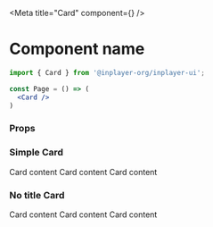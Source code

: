 
<Meta title="Card" component={<Card/>} />

# Component name

```jsx
import { Card } from '@inplayer-org/inplayer-ui';

const Page = () => (
  <Card />
)
```

### Props
<Props of={Card}/>

### Simple Card
<Preview withSource="open">
  <Story name="simple card">
    <div>
        <Card title={'Card with title'} titleVariant="h2" style={{ width: 400 }}>
            <Typography variant="p">Card content</Typography>
            <Typography variant="p">Card content</Typography>
            <Typography variant="p">Card content</Typography>
        </Card>
    </div>
  </Story>
</Preview>

### No title Card
<Preview withSource="open">
  <Story name="only body">
    <div>
        <Card style={{ width: 400 }}>
            <Typography variant="p">Card content</Typography>
            <Typography variant="p">Card content</Typography>
            <Typography variant="p">Card content</Typography>
        </Card>
    </div>
  </Story>
</Preview>

